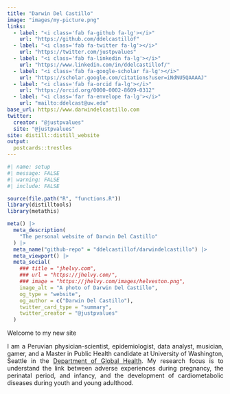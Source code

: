 ```yaml
---
title: "Darwin Del Castillo"
image: "images/my-picture.png"
links:
  - label: "<i class='fab fa-github fa-lg'></i>"
    url: "https://github.com/ddelcastillof"
  - label: "<i class='fab fa-twitter fa-lg'></i>"
    url: "https://twitter.com/justpvalues"
  - label: "<i class='fab fa-linkedin fa-lg'></i>"
    url: "https://www.linkedin.com/in/ddelcastillof/"
  - label: "<i class='fab fa-google-scholar fa-lg'></i>"
    url: "https://scholar.google.com/citations?user=iNdNU5QAAAAJ"
  - label: "<i class='fab fa-orcid fa-lg'></i>"
    url: "https://orcid.org/0000-0002-8609-0312"
  - label: "<i class='far fa-envelope fa-lg'></i>"
    url: "mailto:ddelcast@uw.edu"
base_url: https://www.darwindelcastillo.com
twitter:
  creator: "@justpvalues"
  site: "@justpvalues"
site: distill::distill_website
output:
  postcards::trestles
---
```


```r
#| name: setup
#| message: FALSE
#| warning: FALSE
#| include: FALSE

source(file.path("R", "functions.R"))
library(distilltools)
library(metathis)

meta() |>
  meta_description(
    "The personal website of Darwin Del Castillo"
  ) |>
  meta_name("github-repo" = "ddelcastillof/darwindelcastillo") |>
  meta_viewport() |>
  meta_social(
    ### title = "jhelvy.com",
    ### url = "https://jhelvy.com/",
    ### image = "https://jhelvy.com/images/helveston.png",
    image_alt = "A photo of Darwin Del Castillo",
    og_type = "website",
    og_author = c("Darwin Del Castillo"),
    twitter_card_type = "summary",
    twitter_creator = "@justpvalues"
  )
```

<div style="text-align: justify; hyphens: auto;">
Welcome to my new site\

I am a Peruvian physician-scientist, epidemiologist, data analyst, musician, gamer, and a Master in Public Health candidate at University of Washington, Seattle in the [Department of Global Health](https://globalhealth.washington.edu/). My research focus is to understand the link between adverse experiences during pregnancy, the perinatal period, and infancy, and the development of cardiometabolic diseases during youth and young adulthood.
</div>
